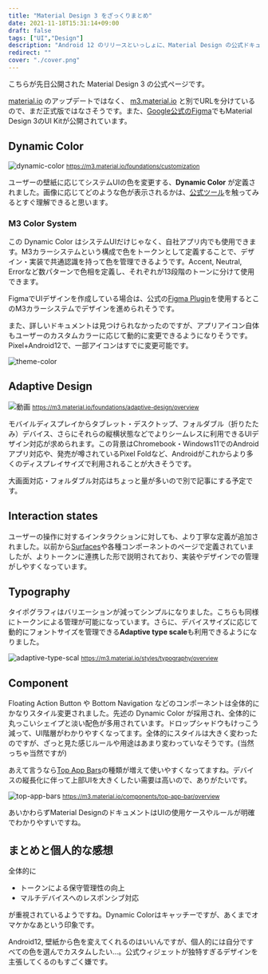 ```yaml
---
title: "Material Design 3 をざっくりまとめ"
date: 2021-11-18T15:31:14+09:00
draft: false
tags: ["UI","Design"]
description: "Android 12 のリリースといっしょに、Material Design の公式ドキュメントも大きくアップデートされました（通称M3）。ひととおり目を通したので要所を簡単にまとめて紹介します。ある程度従来のMaterial Designを知っている前提です。"
redirect: ""
cover: "./cover.png"
---
```



こちらが先日公開された Material Design 3 の公式ページです。

<EmbedCard
    url="https://m3.material.io/"
    img="https://lh3.googleusercontent.com/ycLf6lYhnFiUyNNo0VANuWxgsYMbx3lyrkbiXib9DJEKjfJhXDQcyQZeJsm-sxl4T8SsSez5zFOYAzlsNpCWAkzAKf6ZNfPKFMDOUW5Leiv8unhgjg"
    title="Material Design 3"
    site="m3.material.io" />

[material.io](https://material.io/) のアップデートではなく、 [m3.material.io](https://m3.material.io/) と別でURLを分けているので、まだ正式版ではなさそうです。また、[Google公式のFigma](https://www.figma.com/@materialdesign)でもMaterial Design 3のUI Kitが公開されています。



## Dynamic Color

![dynamic-color](./dynamic-color.gif)
<small>https://m3.material.io/foundations/customization</small>

ユーザーの壁紙に応じてシステムUIの色を変更する、**Dynamic Color** が定義されました。画像に応じてどのような色が表示されるかは、[公式ツール](https://material-foundation.github.io/material-theme-builder/)を触ってみるとすぐ理解できると思います。

### M3 Color System
この Dynamic Color はシステムUIだけじゃなく、自社アプリ内でも使用できます。M3カラーシステムという構成で色をトークンとして定義することで、デザイン・実装で共通認識を持って色を管理できるようです。Accent, Neutral, Errorなど数パターンで色相を定義し、それぞれが13段階のトーンに分けて使用できます。

FigmaでUIデザインを作成している場合は、公式の[Figma Plugin](https://www.figma.com/community/plugin/1034969338659738588)を使用するとこのM3カラーシステムでデザインを進められそうです。

また、詳しいドキュメントは見つけられなかったのですが、アプリアイコン自体もユーザーのカスタムカラーに応じて動的に変更できるようになりそうです。Pixel+Android12で、一部アイコンはすでに変更可能です。

![theme-color](./theme-color.png)

## Adaptive Design

![動画](./adaptive.webp)
<small>https://m3.material.io/foundations/adaptive-design/overview</small>

モバイルディスプレイからタブレット・デスクトップ、フォルダブル（折りたたみ）デバイス、さらにそれらの縦横状態などでよりシームレスに利用できるUIデザイン対応が求められます。この背景はChromebook・Windows11でのAndroidアプリ対応や、発売が噂されているPixel Foldなど、Androidがこれからより多くのディスプレイサイズで利用されることが大きそうです。

大画面対応・フォルダブル対応はちょっと量が多いので別で記事にする予定です。

## Interaction states

<EmbedCard
    url="https://m3.material.io/foundations/interaction-states"
    img="https://lh3.googleusercontent.com/Ys3RRncgsuJT5SYNr5hJEUi1gq-ME_htiTHQfP_5vyzrOOWwVo7NJvwiGlpQ8DUBobilt6vpPsKFJ72sz7ET_Ycm5TX2LBsWOF6xvWHgKloYxoR6uQ"
    title="Interaction states – Material Design 3"
    site="m3.material.io" />

ユーザーの操作に対するインタラクションに対しても、より丁寧な定義が追加されました。以前から[Surfaces](https://material.io/design/environment/surfaces.html)や各種コンポーネントのページで定義されていましたが、よりトークンに連携した形で説明されており、実装やデザインでの管理がしやすくなっています。

## Typography
タイポグラフィはバリエーションが減ってシンプルになりました。こちらも同様にトークンによる管理が可能になっています。さらに、デバイスサイズに応じて動的にフォントサイズを管理できる<b>Adaptive type scale</b>も利用できるようになりました。

![adaptive-type-scal](./adaptive-type-scal.png)
<small>https://m3.material.io/styles/typography/overview</small>



## Component
Floating Action Button や Bottom Navigation などのコンポーネントは全体的にかなりスタイル変更されました。先述の Dynamic Color が採用され、全体的に丸っこいシェイプと淡い配色が多用されています。ドロップシャドウもけっこう減って、UI階層がわかりやすくなってます。全体的にスタイルは大きく変わったのですが、ざっと見た感じルールや用途はあまり変わっていなそうです。(当然っちゃ当然ですが)

あえて言うなら[Top App Bars](https://m3.material.io/components/top-app-bar/overview)の種類が増えて使いやすくなってますね。デバイスの縦長化に伴って上部UIを大きくしたい需要は高いので、ありがたいです。

![top-app-bars](./top-app-bars.png)
<small>https://m3.material.io/components/top-app-bar/overview</small>

あいかわらずMaterial DesignのドキュメントはUIの使用ケースやルールが明確でわかりやすいですね。


## まとめと個人的な感想
全体的に

* トークンによる保守管理性の向上
* マルチデバイスへのレスポンシブ対応

が重視されているようですね。Dynamic Colorはキャッチーですが、あくまでオマケかなあという印象です。

Android12, 壁紙から色を変えてくれるのはいいんですが、個人的には自分ですべての色を選んでカスタムしたい...。公式ウィジェットが独特すぎるデザインを主張してくるのもすごく嫌です。
